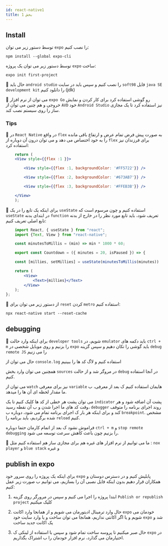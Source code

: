 ```yaml
---
id: react-native1
title: بخش 1
---
```


## Install
توسط دستور زیر می توان `expo` را نصب کنیم:
```shell
npm install --global expo-cli
```
توسط دستور زیر می توان یک پروژه `expo` ساخت:
```shell
expo init first-project
```
🎉  حال باید `android studio` را نصب کنیم و سپس باید در سایت `soft98` فایل `java SE development kit` را دانلود کنیم (jdk)

🎉 می توان از نرم افزار `expo Go` رو گوشی استفاده کرد برای کار کردن و نمایش خروجی و هم چنین می توان از `AVD` خود `Android Studio` نیز استفاده کرد تا یک مجازی ساز را روی سیستم نصب کند.

### Tips
🎉 در `React Native` در واقع `flex` به صورت پیش فرض تمام عرض و ارتفاع باقی مانده را به خود اختصاص می دهد و می توان درون آن دوباره از `flex` برای فرزندان نیز استفاده کرد:

```jsx
    return (
    <View style={{flex :1 }}>

        <View style={{flex :1, backgroundColor: '#FF5722'}} />

        <View style={{flex :2, backgroundColor: '#673AB7'}} />

        <View style={{flex :3, backgroundColor: '#FFEB3B'}} />

    </View>
    );
```

🎉 برای اینکه یک تابع را در یک `useState` استفاده کنیم و چون مرسوم است که `useState` در ابتدای بدنه `function` تعریف شود، باید تابع مورد نظر را در خارج از بدنه تابع اصلی تعریف کنیم:

```jsx
    import React, { useState } from "react";
    import {Text, View } from "react-native";

    const minutesToMillis = (min) => min * 1000 * 60;

    export const Countdown = ({ minutes = 20, isPaused }) => {

    const [millies, setMillies] = useState(minutesToMillis(minutes))

    return (
        <View>
            <Text>{millies}</Text>
        </View>
    );
};
 ```

🎉 از دستور زیر می توان برای `reset` کردن `metro` استفاده کنیم:
```shell
npx react-native start --reset-cache
```
## debugging
🎉 برای اینکه وارد حالت `developer tools` شویم، در `emulator` باید دکمه های `ctrl + m` را بزنیم و روی موبایل شخصی در `expo` باید گوشی را تکان دهیم و سپس گزینه `debug remote JS` را می زنیم

حال می توان از `console.log` استفاده کنیم و لاگ کد ها را ببینیم

همچنین می توان وارد بخش `sources` در مروگر شد و از حالت `debug` در آنجا استفاده کنیم.

می توان از `watch` نیز برای معرفی `variable` هایمان استفاده کنیم ک بعد از معرفی، ب ما مقدار لحظه ای آن ها را میدهد.

می توان پشت هر خطی از کد ها کلیک کنیم تا یک `indicator` پشت آن اضافه شود و هر وقت کد های ما اجرا شدن و ب آن نقطه رسید، `debugger` روند اجرای برنامه را متوقف کند و برای اینکه هر بار ک اجرای برنامه تمام می شود، دوباره ب `breakpoint`. مشخص شده برگردیم، باید برنامه را `reload` کنیم.

فراموش نشود ک بعد از اتمام کارمان حتما دوباره `ctrl + m` و `stop remote debugging` را بزنیم چون باعث کاهش سرعت توسعه می شود.

 🎉 ما می توانیم از نرم افزار های غیره هم برای مجازی ساز هم استفاده کنیم مثل : `nox player` و `blue stack` و غیره

## publish in expo
برای اینکه یک پروژه را روی سرور خود `expo` پابلیش کنیم و در دسترس دوستان و همکاران قرار دهیم بدون اینکه فایل نصبی آن را بسازیم، می توانیم ب صورت زیر عمل کنیم:

1. ابتدا پروژه را اجرا می کنیم و سپس در مرورگر روی گزینه `Publish or republish project` کلیک میکنیم

2. حال وارد ترمینال ادیتورمان می شویم و از همانجا وارد اکانت `expo` خودمان می شویم و یا اگر اکانتی نداریم، همانجا می توان ساخت و یا وارد سایت خود `expo` شد و یک اکانت جدید ساخت

3. حال صبر میکنیم تا پروسه ساخت تمام شود و سپس با استفاده از لینکی ک `expo` در اختیارمان می گذارد، نرم افزار خودمان را ب اشتراک بگذاریم.

